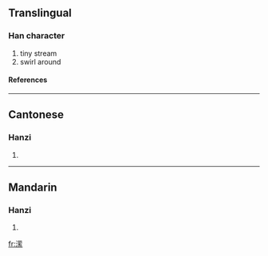 {{see|瀠}}

==Translingual==
===Han character===
{{Han char|rn=85|rad=水|as=11|sn=14|four=|canj=水廿月火 (ETBF)}}
# tiny stream
# swirl around
====References====
{{Han ref|kx=0648.281|hdz=31716.021|uh=6F46|ud=28486}}

----
==Cantonese==
===Hanzi===
{{yue-hanzi|jyut=|y=ying4}}
# {{defn|Cantonese}}

----
==Mandarin==
===Hanzi===
{{cmn-hanzi|tra=瀠|pin=[[piē]] ([[pie1]]), [[yíng]] ([[ying2]])|wg=p'ieh<sup>1</sup>, ying<sup>2</sup>}}
# {{defn|Mandarin}}

[[fr:潆]]